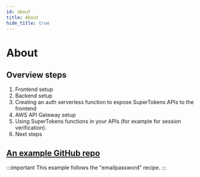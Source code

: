 ```yaml
---
id: about
title: About
hide_title: true
---
```


<!-- COPY DOCS -->
<!-- ./thirdpartyemailpassword/serverless/with-aws-lambda/about.mdx -->

# About

## Overview steps

1. Frontend setup
2. Backend setup
3. Creating an auth serverless function to expose SuperTokens APIs to the frontend
4. AWS API Gateway setup
5. Using SuperTokens functions in your APIs (for example for session verification).
6. Next steps

## [An example GitHub repo](https://github.com/supertokens/supertokens-auth-react/tree/master/examples/with-aws-lambda) 

:::important
This example follows the "emailpassword" recipe.
:::
